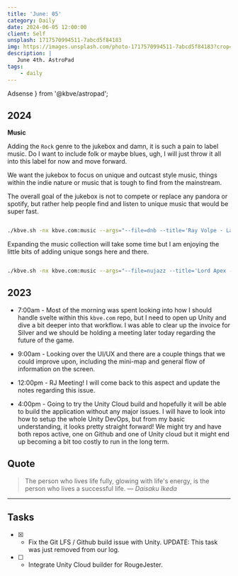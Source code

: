 ```yaml
---
title: 'June: 05'
category: Daily
date: 2024-06-05 12:00:00
client: Self
unsplash: 1717570994511-7abcd5f84183
img: https://images.unsplash.com/photo-1717570994511-7abcd5f84183?crop=entropy&cs=srgb&fm=jpg&ixid=MnwzNjM5Nzd8MHwxfHJhbmRvbXx8fHx8fHx8fDE2ODE3NDg2ODY&ixlib=rb-4.0.3&q=85
description: |
   June 4th. AstroPad
tags:
    - daily
---
```



  Adsense
} from '@kbve/astropad';


## 2024

**Music** 

Adding the `Rock` genre to the jukebox and damn, it is such a pain to label music.
Do I want to include folk or maybe blues, ugh, I will just throw it all into this label for now and move forward.

We want the jukebox to focus on unique and outcast style music, things within the indie nature or music that is tough to find from the mainstream.

The overall goal of the jukebox is not to compete or replace any pandora or spotify, but rather help people find and listen to unique music that would be super fast.

```bash

./kbve.sh -nx kbve.com:music --args="--file=dnb --title='Ray Volpe - Laserbeam (ÆON:MODE Remix)' --ytid=jjoos7UMfe4"

```

Expanding the music collection will take some time but I am enjoying the little bits of adding unique songs here and there.


```bash

./kbve.sh -nx kbve.com:music --args="--file=nujazz --title='Lord Apex - Love Me or Hate Me' --ytid=86ukyi4w6rY"

```


<Adsense />

## 2023

- 7:00am - Most of the morning was spent looking into how I should handle svelte within this `kbve.com` repo, but I need to open up Unity and dive a bit deeper into that workflow.
I was able to clear up the invoice for Silver and we should be holding a meeting later today regarding the future of the game.

- 9:00am - Looking over the UI/UX and there are a couple things that we could improve upon, including the mini-map and general flow of information on the screen.

- 12:00pm - RJ Meeting! I will come back to this aspect and update the notes regarding this issue.

- 4:00pm - Going to try the Unity Cloud build and hopefully it will be able to build the application without any major issues.
I will have to look into how to setup the whole Unity DevOps, but from my basic understanding, it looks pretty straight forward!
We might try and have both repos active, one on Github and one of Unity cloud but it might end up becoming a bit too costly to run in the long term.

## Quote

> The person who lives life fully, glowing with life's energy, is the person who lives a successful life.
> — <cite>Daisaku Ikeda</cite>

---

## Tasks

- [X] - Fix the Git LFS / Github build issue with Unity. UPDATE: This task was just removed from our log.
- [ ] - Integrate Unity Cloud builder for RougeJester.